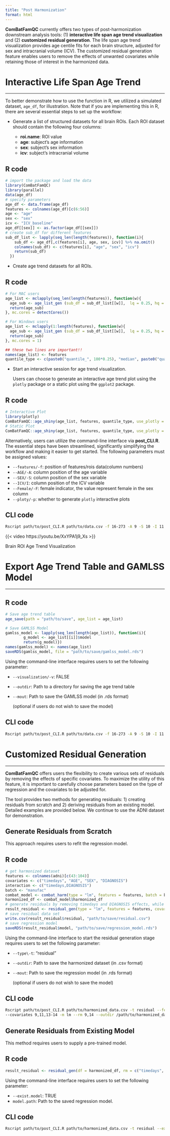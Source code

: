 ```yaml
---
title: "Post Harmonization"
format: html
---
```


**ComBatFamQC** currently offers two types of post-harmonization downstream analysis tools: (1) **interactive life span age trend visualization** and (2) **customized residual generation**. The life span age trend visualization provides age centile fits for each brain structure, adjusted for sex and intracranial volume (ICV). The customized residual generation feature enables users to remove the effects of unwanted covariates while retaining those of interest in the harmonized data.

# Interactive Life Span Age Trend
___

To better demonstrate how to use the function in R, we utilized a simulated dataset, `age_df`, for illustration. Note that if you are implementing this in R, there are several essential steps to set up the workflow:

-   Generate a list of structured datasets for all brain ROIs. Each ROI dataset should contain the following four columns:

    -   **roi.name**: ROI value
    -   **age**: subject's age information
    -   **sex**: subject's sex information
    -   **icv**: subject's intracranial volume

::: {.callout-note collapse="true"}
## R code
```r
# import the package and load the data
library(ComBatFamQC)
library(parallel)
data(age_df)
# specify parameters
age_df <- data.frame(age_df)
features <- colnames(age_df)[c(6:56)]
age <- "age"
sex <- "sex"
icv <- "ICV_baseline"
age_df[[sex]] <- as.factor(age_df[[sex]])
# create sub_df for different features
sub_df_list <- lapply(seq_len(length(features)), function(i){
    sub_df <- age_df[,c(features[i], age, sex, icv)] %>% na.omit()
    colnames(sub_df) <- c(features[i], "age", "sex", "icv")
    return(sub_df)
  })
```
:::

-   Create age trend datasets for all ROIs.

::: {.callout-note collapse="true"}
## R code
```r
# For MAC users
age_list <- mclapply(seq_len(length(features)), function(w){
  age_sub <- age_list_gen (sub_df = sub_df_list[[w]],  lq = 0.25, hq = 0.75)
  return(age_sub)
}, mc.cores = detectCores()) 

# For Windows users
age_list <- mclapply(1:length(features), function(w){
  age_sub <- age_list_gen (sub_df = sub_df_list[[w]],  lq = 0.25, hq = 0.75)
  return(age_sub)
}, mc.cores = 1) 

## these two lines are important!!
names(age_list) <- features
quantile_type <- c(paste0("quantile_", 100*0.25), "median", paste0("quantile_", 100*0.75))
```
:::

-   Start an interactive session for age trend visualization. 

    Users can choose to generate an interactive age trend plot using the `plotly` package or a static plot using the `ggplot2` package.

::: {.callout-note collapse="true"}
## R code
```r
# Interactive Plot
library(plotly)
ComBatFamQC::age_shiny(age_list, features, quantile_type, use_plotly = TRUE)
# Static Plot
ComBatFamQC::age_shiny(age_list, features, quantile_type, use_plotly = FALSE)
```
:::

Alternatively, users can utilize the command-line interface via **post_CLI.R**. The essential steps have been streamlined, significantly simplifying the workflow and making it easier to get started. The following parameters must be assigned values:

-   `--features/-f`: position of features/rois data(column numbers)
-   `--AGE/-A`: column position of the age variable
-   `--SEX/-S`: column position of the sex variable
-   `--ICV/I`:  column position of the ICV variable
-   `--Female/-F`: female indicator, the value represent female in the sex column
-   `--ploty/-p`: whether to generate `plotly` interactive plots

::: {.callout-tip collapse="true"}
## CLI code
```bash
Rscript path/to/post_CLI.R path/to/data.csv -f 16-273 -A 9 -S 10 -I 11 -F "F" -p TRUE
```
:::

::: {#fig-cern}

{{< video https://youtu.be/XxYPA1j9_Xs >}}

Brain ROI Age Trend Visualization

:::

# Export Age Trend Table and GAMLSS Model
___

::: {.callout-note collapse="true"}
## R code
```r
# Save age trend table
age_save(path = "path/to/save", age_list = age_list)

# Save GAMLSS Model
gamlss_model <- lapply(seq_len(length(age_list)), function(i){
        g_model <- age_list[[i]]$model
        return(g_model)})
names(gamlss_model) <- names(age_list)
saveRDS(gamlss_model, file = "path/to/save/gamlss_model.rds")
```
:::

Using the command-line interface requires users to set the following parameter:

-   `--visualization/-v`: FALSE
-   `--outdir`: Path to a directory for saving the age trend table
-   `--mout`: Path to save the GAMLSS model (in .rds format)

    (optional if users do not wish to save the model)

::: {.callout-tip collapse="true"}
## CLI code
```bash
Rscript path/to/post_CLI.R path/to/data.csv -f 16-273 -A 9 -S 10 -I 11 -F "F" -v FALSE --outdir path/to/dir --mout path/to/save/gamlss_model.rds
```
:::

# Customized Residual Generation
___

**ComBatFamQC** offers users the flexibility to create various sets of residuals by removing the effects of specific covariates. To maximize the utility of this feature, it is important to carefully choose parameters based on the type of regression and the covariates to be adjusted for.

The tool provides two methods for generating residuals: 1) creating residuals from scratch and 2) deriving residuals from an existing model. Detailed examples are provided below. We continue to use the ADNI dataset for demonstration.

## Generate Residuals from Scratch

This approach requires users to refit the regression model.

::: {.callout-note collapse="true"}
## R code
```r
# get harmonized dataset
features <- colnames(adni)[c(43:104)]
covariates <- c("timedays", "AGE", "SEX", "DIAGNOSIS")
interaction <- c("timedays,DIAGNOSIS")
batch <- "manufac"
combat_model <- combat_harm(type = "lm", features = features, batch = batch, covariates = covariates, interaction = interaction, smooth = NULL, random = NULL, df = adni)
harmonized_df <- combat_model$harmonized_df
# generate residuals by removing timedays and DIAGNOSIS effects, while preserving AGE and SEX effects.
result_residual <- residual_gen(type = "lm", features = features, covariates = covariates, interaction = interaction, smooth = NULL, df = harmonized_df, rm = c("timedays", "DIAGNOSIS"))
# save residual data set
write.csv(result_residual$residual, "path/to/save/residual.csv")
# save regression model
saveRDS(result_residual$model, "path/to/save/regression_model.rds")
```
:::

Using the command-line interface to start the residual generation stage requires users to set the following parameter:

-   `--type\-t`: "residual"
-   `--outdir`: Path to save the harmonized dataset (in .csv format)
-   `--mout`: Path to save the regression model (in .rds format)

    (optional if users do not wish to save the model)

::: {.callout-tip collapse="true"}
## CLI code
```bash
Rscript path/to/post_CLI.R path/to/harmonized_data.csv -t residual --features 43-104 
--covariates 9,11,13-14 -m lm --rm 9,14 --outdir /path/to/harmonized_data.csv --mout /path/to/saved_model.rds
```
:::


## Generate Residuals from Existing Model

This method requires users to supply a pre-trained model.

::: {.callout-note collapse="true"}
## R code
```r
result_residual <- residual_gen(df = harmonized_df, rm = c("timedays", "DIAGNOSIS"), model = TRUE, model_path = "path/to/save/regression_model.rds")
```
:::

Using the command-line interface requires users to set the following parameter:

-   `--exist.model`: TRUE
-   `model.path`: Path to the saved regression model.

::: {.callout-tip collapse="true"}
## CLI code
```bash
Rscript path/to/post_CLI.R path/to/harmonized_data.csv -t residual --exist.model TRUE --model.path /path/to/saved_model.rds --outdir /path/to/harmonized_data.csv 
```
:::